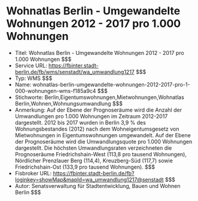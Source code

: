 # Wohnatlas Berlin - Umgewandelte Wohnungen 2012 - 2017 pro 1.000 Wohnungen
- Titel: Wohnatlas Berlin - Umgewandelte Wohnungen 2012 - 2017 pro 1.000 Wohnungen $$$
- Service URL: https://fbinter.stadt-berlin.de/fb/wms/senstadt/wa_umwandlung1217 $$$
- Typ: WMS $$$
- Name: wohnatlas-berlin-umgewandelte-wohnungen-2012-2017-pro-1-000-wohnungen-wms-f185a9c4 $$$
- Stichworte: Berlin,Eigentumswohnungen,Mietwohnungen,Wohnatlas Berlin,Wohnen,Wohnungsumwandlung $$$
- Anmerkung: Auf der Ebene der Prognoseräume wird die Anzahl der Umwandlungen pro 1.000 Wohnungen im Zeitraum 2012-2017 dargestellt.
2012 bis 2017 wurden in Berlin 3,9 % des Wohnungsbestandes (2012) nach dem Wohneigentumsgesetz von Mietwohnungen in Eigentumswohnungen umgewandelt. Auf der Ebene der Prognoseräume wird die Umwandlungsquote pro 1.000 Wohnungen dargestellt. Die höchsten Umwandlungsraten verzeichneten die Prognoseräume Friedrichshain-West (113,8 pro tausend Wohnungen), Nördlicher Prenzlauer Berg (114,4), Kreuzberg-Süd (117,7) sowie Friedrichshain-Ost (133,9 pro tausend Wohnungen). $$$
- Fisbroker URL: https://fbinter.stadt-berlin.de/fb?loginkey=showMap&mapId=wa_umwandlung1217@senstadt $$$
- Autor: Senatsverwaltung für Stadtentwicklung, Bauen und Wohnen Berlin $$$
